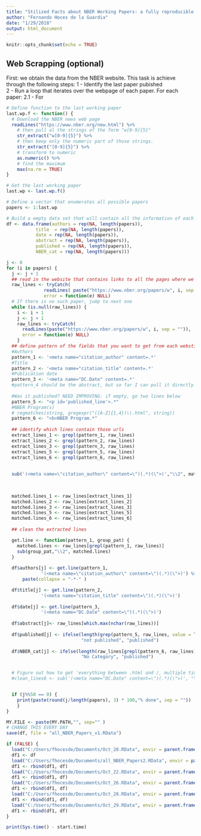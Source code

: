 ```yaml
---
title: "Stilized Facts about NBER Working Papers: a fully reproducible analysis"
author: "Fernando Hoces de la Guardia"
date: "1/29/2018"
output: html_document
---
```


```r
knitr::opts_chunk$set(echo = TRUE)
```

## Web Scrapping (optional)

First: we obtain the data from the NBER website. This task is achieve through the following steps:
 1 - Identify the last paper pubished  
 2 - Run a loop that iterates over the webpage of each paper. For each paper: 
  2.1 - For
 


```r
# Define function to the last working paper
last.wp.f <- function() {
  # Download the NBER news web page
  readLines("https://www.nber.org/new.html") %>% 
    # then pull al the strings of the form "w[0-9]{5}"
    str_extract("w[0-9]{5}") %>%
    # then keep only the numeric part of those strings. 
    str_extract("[0-9]{5}") %>% 
    # transform to numeric
    as.numeric() %>% 
    # find the maximum
    max(na.rm = TRUE)
}

# Get the last working paper
last.wp <- last.wp.f()

# Define a vector that enumerates all possible papers
papers <- 1:last.wp

# Build a empty data set that will contain all the information of each paper (row) 
df <- data.frame(authors = rep(NA, length(papers)), 
           title  = rep(NA, length(papers)), 
           date = rep(NA, length(papers)), 
           abstract = rep(NA, length(papers)), 
           published = rep(NA, length(papers)),
           NBER_cat = rep(NA, length(papers)))

j <- 0
for (i in papers) {
  j <- j + 1
  ## read in the website that contains links to all the pages where we want to download data
  raw_lines <- tryCatch(
              readLines( paste("https://www.nber.org/papers/w", i, sep = "") ), 
              error = function(e) NULL)
  # If there is no such paper, jump to next one
  while (is.null(raw_lines)) {
    i <- i + 1
    j <- j + 1
    raw_lines <- tryCatch(
      readLines(paste("https://www.nber.org/papers/w", i, sep = "")), 
      error = function(e) NULL)
    }
  ## define pattern of the fields that you want to get from each webstie
  #Authors
  pattern_1 <- '<meta name="citation_author" content=.*' 
  #Title
  pattern_2 <- '<meta name="citation_title" content=.*' 
  #Publication date
  pattern_3 <- '<meta name="DC.Date" content=.*' 
  #pattern_4 should be the abstract, but so far I can pull it directly
  
  #Was it published? NEED IMPROVING: if empty, go two lines below
  pattern_5 <- "<p id='published_line'>.*" 
  #NBER Program(s)
  # regmatches(string, gregexpr("([A-Z]{1,4})\\.html", string))
  pattern_6 <- "<b>NBER Program.*" 
  
  ## identify which lines contain those urls
  extract_lines_1 <- grepl(pattern_1, raw_lines)
  extract_lines_2 <- grepl(pattern_2, raw_lines)
  extract_lines_3 <- grepl(pattern_3, raw_lines)
  extract_lines_5 <- grepl(pattern_5, raw_lines)
  extract_lines_6 <- grepl(pattern_6, raw_lines)
  
  
  sub('(<meta name=\"citation_author\" content=\")(.*)(\">)',"\\2", matched.lines_1)

  
  
  matched.lines_1 <- raw_lines[extract_lines_1]
  matched.lines_2 <- raw_lines[extract_lines_2]
  matched.lines_3 <- raw_lines[extract_lines_3]
  matched.lines_5 <- raw_lines[extract_lines_5]
  matched.lines_6 <- raw_lines[extract_lines_6]
  
  ## clean the extracted lines

  get.line <- function(pattern_1, group_pat) {
    matched.lines <- raw_lines[grepl(pattern_1, raw_lines)]
    sub(group_pat,"\\2", matched.lines) 
  }
    
  df$authors[j] <- get.line(pattern_1, 
             '(<meta name=\"citation_author\" content=\")(.*)(\">)') %>% 
      paste(collapse = "-*-" )

  df$title[j] <- get.line(pattern_2, 
             '(<meta name="citation_title" content=\")(.*)(\">)')
      
  df$date[j] <- get.line(pattern_3, 
             '(<meta name="DC.Date" content=\")(.*)(\">)')
  
  df$abstract[j]<- raw_lines[which.max(nchar(raw_lines))]
  
  df$published[j] <- ifelse(length(grep(pattern_5, raw_lines, value = TRUE)) == 0,
                            "not published", "published")
  
  df$NBER_cat[j] <- ifelse(length(raw_lines[grepl(pattern_6, raw_lines)]) == 0,
                            "No Category", "published")


  # Figure out how to get 'everything between .html and /, multiple times'
  #clean_lines6 <- sub('(<meta name="DC.Date" content=\")(.*)(\">)', "\\2", matched.lines_6)


  if (j%%50 == 0) {
    print(paste(round(j/length(papers), 3) * 100,"% done", sep = ""))
    } 
}

MY.FILE <- paste(MY.PATH,"", sep="" )
# CHANGE THIS EVERY DAY
save(df, file = "all_NBER_Papers_v1.RData")

if (FALSE) {
  load("C:/Users/fhocesde/Documents/Oct_20.RData", envir = parent.frame(), verbose = FALSE)
  df1 <- df
  load("C:/Users/fhocesde/Documents/all_NBER_Papers2.RData", envir = parent.frame(), verbose = FALSE)
  df1 <- rbind(df1, df)
  load("C:/Users/fhocesde/Documents/Oct_22.RData", envir = parent.frame(), verbose = FALSE)
  df1 <- rbind(df1, df)
  load("C:/Users/fhocesde/Documents/Oct_26.RData", envir = parent.frame(), verbose = FALSE)
  df1 <- rbind(df1, df)
  load("C:/Users/fhocesde/Documents/Oct_28.RData", envir = parent.frame(), verbose = FALSE)
  df1 <- rbind(df1, df)
  load("C:/Users/fhocesde/Documents/Oct_29.RData", envir = parent.frame(), verbose = FALSE)
  df1 <- rbind(df1, df)
}

print(Sys.time() - start.time)
```



